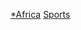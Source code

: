 {{portal|非洲}}
{{Year by category
| m = 2
| c = 0
| d = 1
| y = 2
| cat = 非洲體育
| sortkey = 非洲體育
| in = 
| parent = 各年份非洲體育
| subcat = 2012年非洲
}}
[[Category:2012年體育|*Africa]]
[[Category:2012年非洲|Sports]]